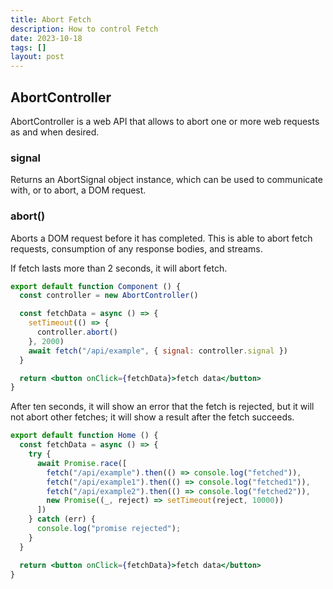 ```yaml
---
title: Abort Fetch
description: How to control Fetch
date: 2023-10-18
tags: []
layout: post
---
```


## AbortController

AbortController is a web API that allows to abort one or more web requests as and when desired.

### signal

Returns an AbortSignal object instance, which can be used to communicate with, or to abort, a DOM request.

### abort()

Aborts a DOM request before it has completed. This is able to abort fetch requests, consumption of any response bodies, and streams.

If fetch lasts more than 2 seconds, it will abort fetch.

```jsx
export default function Component () {
  const controller = new AbortController()

  const fetchData = async () => {
    setTimeout(() => {
      controller.abort()
    }, 2000)
    await fetch("/api/example", { signal: controller.signal })
  }

  return <button onClick={fetchData}>fetch data</button>
}
```


After ten seconds, it will show an error that the fetch is rejected, but it will not abort other fetches; it will show a result after the fetch succeeds.

```jsx
export default function Home () {
  const fetchData = async () => {
    try {
      await Promise.race([
        fetch("/api/example").then(() => console.log("fetched")),
        fetch("/api/example1").then(() => console.log("fetched1")),
        fetch("/api/example2").then(() => console.log("fetched2")),
        new Promise((_, reject) => setTimeout(reject, 10000))
      ])
    } catch (err) {
      console.log("promise rejected");
    }
  }

  return <button onClick={fetchData}>fetch data</button>
}
```